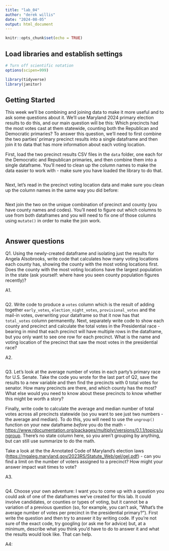 ```yaml
---
title: "lab_04"
author: "derek willis"
date: "2024-08-05"
output: html_document
---
```


```r
knitr::opts_chunk$set(echo = TRUE)
```

## Load libraries and establish settings

```r
# Turn off scientific notation
options(scipen=999)

library(tidyverse)
library(janitor)
```

## Getting Started

This week we'll be combining and joining data to make it more useful and to ask some questions about it. We'll use Maryland 2024 primary election results to do this, and our main question will be this: Which precincts had the most votes cast at them statewide, counting both the Republican and Democratic primaries? To answer this question, we'll need to first combine the two parties' primary precinct results into a single dataframe and then join it to data that has more information about each voting location.

First, load the two precinct results CSV files in the `data` folder, one each for the Democratic and Republican primaries, and then combine them into a single dataframe. You'll need to clean up the column names to make the data easier to work with - make sure you have loaded the library to do that.

```r

```

Next, let's read in the precinct voting location data and make sure you clean up the column names in the same way you did before:

```r

```

Next join the two on the unique combination of precinct and county (you have county names and codes). You'll need to figure out which columns to use from both dataframes and you will need to fix one of those columns using `mutate()` in order to make the join work.

```r

```

## Answer questions

Q1. Using the newly-created dataframe and isolating just the results for Angela Alsobrooks, write code that calculates how many voting locations each county has, showing the county with the most voting locations first. Does the county with the most voting locations have the largest population in the state (ask yourself: where have you seen county population figures recently)?

A1. 

```r

```

Q2. Write code to produce a `votes` column which is the result of adding together `early_votes`, `election_night_votes`, `provisional_votes` and the mail-in votes, overwriting your dataframe so that it now has that `total_votes` column permanently. Next, separately write code to show each county and precinct and calculate the total votes in the Presidential race - bearing in mind that each precinct will have multiple rows in the dataframe, but you only want to see one row for each precinct. What is the name and voting location of the precinct that saw the most votes in the presidential race?

A2. 

```r


```

Q3. Let's look at the average number of votes in each party's primary race for U.S. Senate. Take the code you wrote for the last part of Q2, save the results to a new variable and then find the precincts with 0 total votes for senator. How many precincts are there, and which county has the most? What else would you need to know about these precincts to know whether this might be worth a story?

Finally, write code to calculate the average and median number of total votes across all precincts statewide (so you want to see just two numbers - the average and median). To do this, you will need to use the `ungroup()` function on your new dataframe *before* you do the math - <https://www.rdocumentation.org/packages/multiplyr/versions/0.1.1/topics/ungroup>. There's no state column here, so you aren't grouping by anything, but can still use summarize to do the math.

Take a look at the the Annotated Code of Maryland's election laws (<https://mgaleg.maryland.gov/2023RS/Statute_Web/gel/gel.pdf>) - can you find a limit on the number of voters assigned to a precinct? How might your answer impact wait times to vote?

A3. 

```r

```

Q4. Choose your own adventure: I want you to come up with a question you could ask of one of the dataframes we've created for this lab. It could involve candidates, or counties or types of voting, but it cannot be a variation of a previous question (so, for example, you can't ask, "What's the average number of votes per precinct in the presidential primary?"). First write the question and then try to answer it by writing code. If you're not sure of the exact code, try googling (or ask me for advice) but, at a minimum, describe what you think you'd have to do to answer it and what the results would look like. That can help. 

A4:

```r

```

